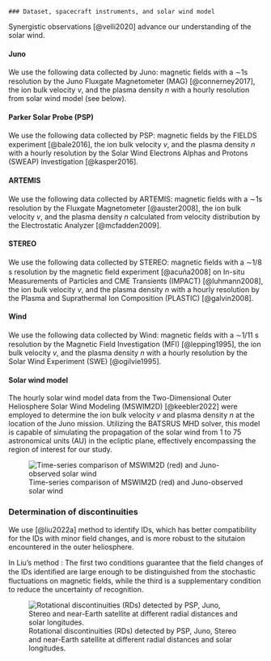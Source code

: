 ```         
### Dataset, spacecraft instruments, and solar wind model
```

Synergistic observations [@velli2020] advance our understanding of the solar wind.

#### Juno

We use the following data collected by Juno: magnetic ﬁelds with a ∼1s resolution by the Juno Fluxgate Magnetometer (MAG) [@connerney2017], the ion bulk velocity $v$, and the plasma density $n$ with a hourly resolution from solar wind model (see below).

#### Parker Solar Probe (PSP)

We use the following data collected by PSP: magnetic ﬁelds by the FIELDS experiment [@bale2016], the ion bulk velocity $v$, and the plasma density $n$ with a hourly resolution by the Solar Wind Electrons Alphas and Protons (SWEAP) Investigation [@kasper2016].

#### ARTEMIS

We use the following data collected by ARTEMIS: magnetic ﬁelds with a ∼1s resolution by the Fluxgate Magnetometer [@auster2008], the ion bulk velocity $v$, and the plasma density $n$ calculated from velocity distribution by the Electrostatic Analyzer [@mcfadden2009].

#### STEREO

We use the following data collected by STEREO: magnetic ﬁelds with a ∼1/8 s resolution by the magnetic ﬁeld experiment [@acuña2008] on In-situ Measurements of Particles and CME Transients (IMPACT) [@luhmann2008], the ion bulk velocity $v$, and the plasma density $n$ with a hourly resolution by the Plasma and Suprathermal Ion Composition (PLASTIC) [@galvin2008].

#### Wind

We use the following data collected by Wind: magnetic ﬁelds with a ∼1/11 s resolution by the Magnetic Field Investigation (MFI) [@lepping1995], the ion bulk velocity $v$, and the plasma density $n$ with a hourly resolution by the Solar Wind Experiment (SWE) [@ogilvie1995].

#### Solar wind model

The hourly solar wind model data from the Two-Dimensional Outer Heliosphere Solar Wind Modeling (MSWIM2D) [@keebler2022] were employed to determine the ion bulk velocity $v$ and plasma density $n$ at the location of the Juno mission. Utilizing the BATSRUS MHD solver, this model is capable of simulating the propagation of the solar wind from 1 to 75 astronomical units (AU) in the ecliptic plane, effectively encompassing the region of interest for our study.

![Time-series comparison of MSWIM2D (red) and Juno-observed solar wind](images/juno_model_validation.png)

### Determination of discontinuities

We use [@liu2022a] method to identify IDs, which has better compatibility for the IDs with minor field changes, and is more robust to the situtaion encountered in the outer heliosphere.

In Liu's method : The first two conditions guarantee that the field changes of the IDs identiﬁed are large enough to be distinguished from the stochastic fluctuations on magnetic fields, while the third is a supplementary condition to reduce the uncertainty of recognition.

![Rotational discontinuities (RDs) detected by PSP, Juno, Stereo and near-Earth satellite at different radial distances and solar longitudes.](images/fig-examples)